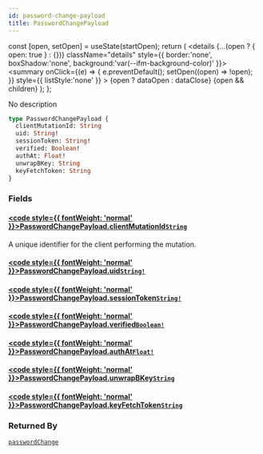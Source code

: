 ```yaml
---
id: password-change-payload
title: PasswordChangePayload
---
```









  const [open, setOpen] = useState(startOpen);
  return (
    <details {...(open ? { open: true } : {})} className="details" style={{ border:'none', boxShadow:'none', background:'var(--ifm-background-color)' }}>
      <summary
        onClick={(e) => {
          e.preventDefault();
          setOpen((open) => !open);
        }}
        style={{ listStyle:'none' }}
      >
      {open ? dataOpen : dataClose}
      </summary>
      {open && children}
    </details>
  );
};








No description


```graphql
type PasswordChangePayload {
  clientMutationId: String
  uid: String!
  sessionToken: String!
  verified: Boolean!
  authAt: Float!
  unwrapBKey: String
  keyFetchToken: String
}
```




### Fields

#### [<code style={{ fontWeight: 'normal' }}>PasswordChangePayload.<b>clientMutationId</b></code>](#)<Bullet />[`String`](/gql-api/types/scalars/string.mdx) <Badge class="badge badge--secondary" text="scalar"/> 
A unique identifier for the client performing the mutation.


#### [<code style={{ fontWeight: 'normal' }}>PasswordChangePayload.<b>uid</b></code>](#)<Bullet />[`String!`](/gql-api/types/scalars/string.mdx) <Badge class="badge badge--secondary" text="non-null"/> <Badge class="badge badge--secondary" text="scalar"/> 



#### [<code style={{ fontWeight: 'normal' }}>PasswordChangePayload.<b>sessionToken</b></code>](#)<Bullet />[`String!`](/gql-api/types/scalars/string.mdx) <Badge class="badge badge--secondary" text="non-null"/> <Badge class="badge badge--secondary" text="scalar"/> 



#### [<code style={{ fontWeight: 'normal' }}>PasswordChangePayload.<b>verified</b></code>](#)<Bullet />[`Boolean!`](/gql-api/types/scalars/boolean.mdx) <Badge class="badge badge--secondary" text="non-null"/> <Badge class="badge badge--secondary" text="scalar"/> 



#### [<code style={{ fontWeight: 'normal' }}>PasswordChangePayload.<b>authAt</b></code>](#)<Bullet />[`Float!`](/gql-api/types/scalars/float.mdx) <Badge class="badge badge--secondary" text="non-null"/> <Badge class="badge badge--secondary" text="scalar"/> 



#### [<code style={{ fontWeight: 'normal' }}>PasswordChangePayload.<b>unwrapBKey</b></code>](#)<Bullet />[`String`](/gql-api/types/scalars/string.mdx) <Badge class="badge badge--secondary" text="scalar"/> 



#### [<code style={{ fontWeight: 'normal' }}>PasswordChangePayload.<b>keyFetchToken</b></code>](#)<Bullet />[`String`](/gql-api/types/scalars/string.mdx) <Badge class="badge badge--secondary" text="scalar"/> 







### Returned By

[`passwordChange`](/gql-api/api/mutations/password-change.mdx)  <Badge class="badge badge--secondary" text="mutation"/>

